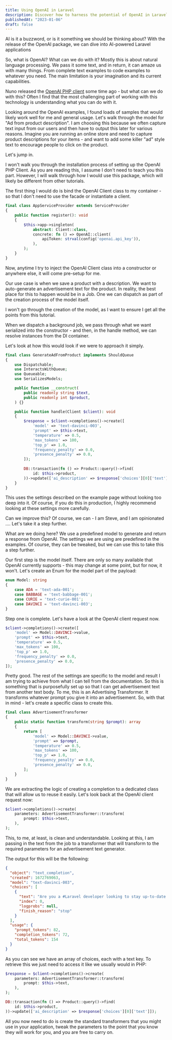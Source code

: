 ```yaml
---
title: Using OpenAI in Laravel
description: Discover how to harness the potential of OpenAI in Laravel for AI-driven applications, from natural language processing to text generation.
publishedAt: "2023-01-06"
draft: false
---
```


AI is it a buzzword, or is it something we should be thinking about? With the release of the OpenAI package, we can dive into AI-powered Laravel applications

So, what is OpenAI? What can we do with it? Mostly this is about natural language processing. We pass it some text, and in return, it can amaze us with many things. From complete text examples to code examples to whatever you need. The main limitation is your imagination and its current capabilities.

Nuno released the [OpenAI PHP client](https://laravel-news.com/openai-for-laravel) some time ago - but what can we do with this? Often I find that the most challenging part of working with this technology is understanding what you can do with it.

Looking around the OpenAI examples, I found loads of samples that would likely work well for me and general usage. Let's walk through the model for "Ad from product description". I am choosing this because we often capture text input from our users and then have to output this later for various reasons. Imagine you are running an online store and need to capture product descriptions for your items - and want to add some killer "ad" style text to encourage people to click on the product.

Let's jump in.

I won't walk you through the installation process of setting up the OpenAI PHP Client. As you are reading this, I assume I don't need to teach you this part. However, I will walk through how I would use this package, which will likely be different from other tutorials.

The first thing I would do is bind the OpenAI Client class to my container - so that I don't need to use the facade or instantiate a client.

```php
final class AppServiceProvider extends ServiceProvider
{
    public function register(): void
    {
        $this->app->singleton(
            abstract: Client::class,
            concrete: fn () => OpenAI::client(
                apiToken: strval(config('openai.api_key')),
            ),
        );
    }
}
```

Now, anytime I try to inject the OpenAI Client class into a constructor or anywhere else, it will come pre-setup for me.

Our use case is when we save a product with a description. We want to auto-generate an advertisement text for the product. In reality, the best place for this to happen would be in a Job. One we can dispatch as part of the creation process of the model itself.

I won't go through the creation of the model, as I want to ensure I get all the points from this tutorial. 

When we dispatch a background job, we pass through what we want serialized into the constructor - and then, in the handle method, we can resolve instances from the DI container.

Let's look at how this would look if we were to approach it simply.

```php
final class GenerateAdFromProduct implements ShouldQueue
{
    use Dispatchable;
    use InteractsWithQueue;
    use Queueable;
    use SerializesModels;

    public function __construct(
        public readonly string $text,
        public readonly int $product,
    ) {}

    public function handle(Client $client): void
    {
        $response = $client->completions()->create([
            'model' => 'text-davinci-003',
            'prompt' => $this->text,
            'temperature' => 0.5,
            'max_tokens' => 100,
            'top_p' => 1.0,
            'frequency_penalty' => 0.0,
            'presence_penalty' => 0.0,
        ]);
        
        DB::transaction(fn () => Product::query()->find(
            id: $this->product,
        ))->update(['ai_description' => $response['choices'][0]['text']]);
    }
}
```

This uses the settings described on the example page without looking too deep into it. Of course, if you do this in production, I highly recommend looking at these settings more carefully.

Can we improve this? Of course, we can - I am Steve, and I am opinionated .... Let's take it a step further.

What are we doing here? We use a predefined model to generate and return a response from OpenAI. The settings we are using are predefined in the examples. Of course, they can be tweaked, but we can use this to take this a step further.

Our first step is the model itself. There are only so many available that OpenAI currently supports - this may change at some point, but for now, it won't. Let's create an Enum for the model part of the payload:

```php
enum Model: string
{
    case ADA = 'text-ada-001';
    case BABBAGE = 'text-babbage-001';
    case CURIE = 'text-curie-001';
    case DAVINCI = 'text-davinci-003';
}
```

Step one is complete. Let's have a look at the OpenAI client request now.

```php
$client->completions()->create([
    'model' => Model::DAVINCI->value,
    'prompt' => $this->text,
    'temperature' => 0.5,
    'max_tokens' => 100,
    'top_p' => 1.0,
    'frequency_penalty' => 0.0,
    'presence_penalty' => 0.0,
]);
```

Pretty good. The rest of the settings are specific to the model and result I am trying to achieve from what I can tell from the documentation. So this is something that is purposefully set up so that I can get advertisement text from another text body. To me, this is an Advertising Transformer. It transforms whatever prompt you give it into an advertisement. So, with that in mind - let's create a specific class to create this.

```php
final class AdvertisementTransformer
{
    public static function transform(string $prompt): array
    {
        return [
            'model' => Model::DAVINCI->value,
            'prompt' => $prompt,
            'temperature' => 0.5,
            'max_tokens' => 100,
            'top_p' => 1.0,
            'frequency_penalty' => 0.0,
            'presence_penalty' => 0.0,
        ];
    }
}
```

We are extracting the logic of creating a completion to a dedicated class that will allow us to reuse it easily. Let's look back at the OpenAI client request now:

```php
$client->completions()->create(
    parameters: AdvertisementTransformer::transform(
        prompt: $this->text,
    ),
);
```

This, to me, at least, is clean and understandable. Looking at this, I am passing in the text from the job to a transformer that will transform to the required parameters for an advertisement text generator.

The output for this will be the following:

```json
{
  "object": "text_completion",
  "created": 1672769063,
  "model": "text-davinci-003",
  "choices": [
    {
      "text": "Are you a #Laravel developer looking to stay up-to-date with the latest news and updates? Look no further than Laravel News! With over 10K users daily, you'll be able to stay informed and learn from the official news outlet for the Laravel ecosystem. #LaravelNews #Developers #Ecosystem",
      "index": 0,
      "logprobs": null,
      "finish_reason": "stop"
    }
  ],
  "usage": {
    "prompt_tokens": 82,
    "completion_tokens": 72,
    "total_tokens": 154
  }
}
```

As you can see we have an array of choices, each with a text key. To retrieve this we just need to access it like we usually would in PHP:

```php
$response = $client->completions()->create(
    parameters: AdvertisementTransformer::transform(
        prompt: $this->text,
    ),
);

DB::transaction(fn () => Product::query()->find(
    id: $this->product,
))->update(['ai_description' => $response['choices'][0]['text']]);
```

All you now need to do is create the standard transformers that you might use in your application, tweak the parameters to the point that you know they will work for you, and you are free to carry on.
